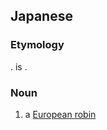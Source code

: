 ==Japanese==
{{DEFAULTSORT:よおろっぱこまどり}}
{{wikipedia|lang=ja|ヨーロッパコマドリ}}
{{ja-kanjitab|おう|k1=よー|ら|k2=ろっ|は|k3=ぱ|こま|とり|k5=どり|yomi=irr|r=y}}

===Etymology===
{{com|ja|ヨーロッパ|駒鳥|tr1=Yōroppa|t1=[[Europe]]|tr2=komadori|t2={{w|Japanese robin}}}}. {{m|ja|欧羅巴}} is {{ateji|sort=よおろっぱこまどり}}.

===Noun===
{{ja-noun|^ヨーロッパ こまどり|^ヨーロッパ コマドリ}}

# a [[European robin]]

{{C|ja|Muscicapids}}